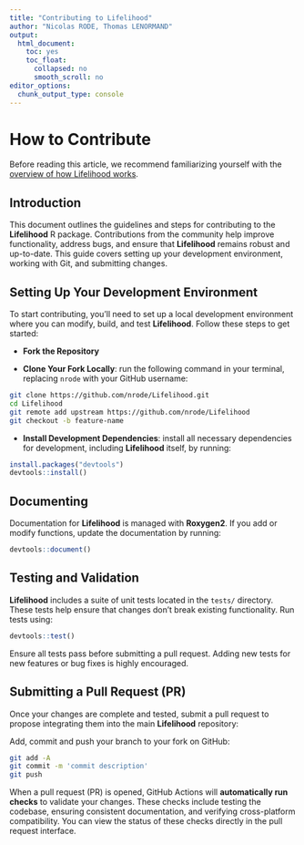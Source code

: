```yaml
---
title: "Contributing to Lifelihood"
author: "Nicolas RODE, Thomas LENORMAND"
output: 
  html_document:
    toc: yes
    toc_float:
      collapsed: no
      smooth_scroll: no
editor_options: 
  chunk_output_type: console
---
```


# How to Contribute

Before reading this article, we recommend familiarizing yourself with the [overview of how Lifelihood works](overview.html).

## Introduction

This document outlines the guidelines and steps for contributing to the **Lifelihood** R package. Contributions from the community help improve functionality, address bugs, and ensure that **Lifelihood** remains robust and up-to-date. This guide covers setting up your development environment, working with Git, and submitting changes.

## Setting Up Your Development Environment

To start contributing, you’ll need to set up a local development environment where you can modify, build, and test **Lifelihood**. Follow these steps to get started:

- **Fork the Repository**

- **Clone Your Fork Locally**: run the following command in your terminal, replacing `nrode` with your GitHub username:

```bash
git clone https://github.com/nrode/Lifelihood.git
cd Lifelihood
git remote add upstream https://github.com/nrode/Lifelihood
git checkout -b feature-name
```

- **Install Development Dependencies**: install all necessary dependencies for development, including **Lifelihood** itself, by running:

```r
install.packages("devtools")
devtools::install()
```

## Documenting

Documentation for **Lifelihood** is managed with **Roxygen2**. If you add or modify functions, update the documentation by running:

```r
devtools::document()
```


## Testing and Validation

**Lifelihood** includes a suite of unit tests located in the `tests/` directory. These tests help ensure that changes don’t break existing functionality. Run tests using:

```r
devtools::test()
```

Ensure all tests pass before submitting a pull request. Adding new tests for new features or bug fixes is highly encouraged.

## Submitting a Pull Request (PR)

Once your changes are complete and tested, submit a pull request to propose integrating them into the main **Lifelihood** repository:

Add, commit and push your branch to your fork on GitHub:

```bash
git add -A
git commit -m 'commit description'
git push
```

When a pull request (PR) is opened, GitHub Actions will **automatically run checks** to validate your changes. These checks include testing the codebase, ensuring consistent documentation, and verifying cross-platform compatibility. You can view the status of these checks directly in the pull request interface.
